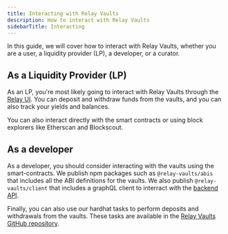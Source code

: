 ```yaml
---
title: Interacting with Relay Vaults
description: How to interact with Relay Vaults
sidebarTitle: Interacting
---
```


In this guide, we will cover how to interact with Relay Vaults, whether you are a user, a liquidity provider (LP), a developer, or a curator.

## As a Liquidity Provider (LP)

As an LP, you're most likely going to interact with Relay Vaults through the [Relay UI](https://relay.link/vaults). You can deposit and withdraw funds from the vaults, and you can also track your yields and balances.

You can also interact directly with the smart contracts or using block explorers like Etherscan and Blockscout.

## As a developer

As a developer, you should consider interacting with the vaults using the smart-contracts. We publish npm packages such as `@relay-vaults/abis` that includes all the ABI definitions for the vaults. We also publish `@relay-vaults/client` that includes a graphQL client to interract with the [backend API](../backend.mdx).

Finally, you can also use our hardhat tasks to perform deposits and withdrawals from the vaults. These tasks are available in the [Relay Vaults GitHub repository](https://github.com/relayprotocol/relay-vaults/tree/main/smart-contracts).

